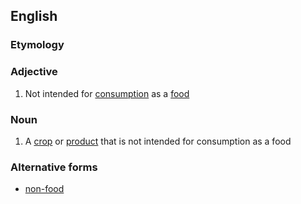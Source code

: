 ==English==

===Etymology===
{{prefix|en|non|food}}

===Adjective===
{{en-adj}}

# Not intended for [[consumption]] as a [[food]]
#: {{ux|en|The use of synthetic fuels from '''nonfood''' crops can reduce the carbon footprint.}}

===Noun===
{{en-noun}}

# A [[crop]] or [[product]] that is not intended for consumption as a food
#: {{ux|en|Many supermarkets do not consider '''nonfoods''' a core segment.}}

===Alternative forms===
*[[non-food]]
